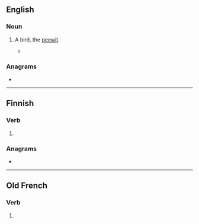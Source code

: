 ==English==

===Noun===
{{en-noun}}

# {{lb|en|obsolete}} A bird, the [[peewit]].
#* {{rfquotek|François Leguat}}

{{Webster 1913}}

===Anagrams===
* {{anagrams|en|TUPE}}

----

==Finnish==

===Verb===
{{head|fi|verb form}}

# {{fi-form of|pr=second-person|pl=singular|mood=indicative|tense=present|pukea}}

===Anagrams===
* {{l|fi|eput}}

----

==Old French==

===Verb===
{{head|fro|verb form}}

# {{inflection of|poeir||3|s|pres|indc|lang=fro}}